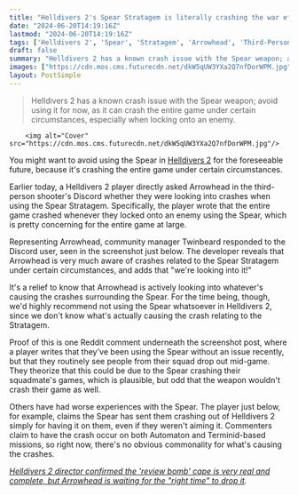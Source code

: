 ```yaml
---
title: "Helldivers 2's Spear Stratagem is literally crashing the war effort, but Arrowhead is 'looking into it'"
date: "2024-06-20T14:19:16Z"
lastmod: "2024-06-20T14:19:16Z"
tags: ['Helldivers 2', 'Spear', 'Stratagem', 'Arrowhead', 'Third-Person Shooter', 'Terminid', 'Automaton']
draft: false
summary: "Helldivers 2 has a known crash issue with the Spear weapon; avoid using it for now, as it can crash the entire game under certain circumstances, especially when locking onto an enemy."
images: ["https://cdn.mos.cms.futurecdn.net/dkW5qUW3YXa2Q7nfDorWPM.jpg"]
layout: PostSimple
---
```

> Helldivers 2 has a known crash issue with the Spear weapon; avoid using it for now, as it can crash the entire game under certain circumstances, especially when locking onto an enemy.


        <img alt="Cover" src="https://cdn.mos.cms.futurecdn.net/dkW5qUW3YXa2Q7nfDorWPM.jpg"/>
        
You might want to avoid using the Spear in [Helldivers 2](https://www.gamesradar.com/helldivers-2-guide/) for the foreseeable future, because it's crashing the entire game under certain circumstances.

Earlier today, a Helldivers 2 player directly asked Arrowhead in the third-person shooter's Discord whether they were looking into crashes when using the Spear Stratagem. Specifically, the player wrote that the entire game crashed whenever they locked onto an enemy using the Spear, which is pretty concerning for the entire game at large.

Representing Arrowhead, community manager Twinbeard responded to the Discord user, seen in the screenshot just below. The developer reveals that Arrowhead is very much aware of crashes related to the Spear Stratagem under certain circumstances, and adds that "we're looking into it!" 

It's a relief to know that Arrowhead is actively looking into whatever's causing the crashes surrounding the Spear. For the time being, though, we'd highly recommend not using the Spear whatsoever in Helldivers 2, since we don't know what's actually causing the crash relating to the Stratagem.

Proof of this is one Reddit comment underneath the screenshot post, where a player writes that they've been using the Spear without an issue recently, but that they routinely see people from their squad drop out mid-game. They theorize that this could be due to the Spear crashing their squadmate's games, which is plausible, but odd that the weapon wouldn't crash their game as well.

Others have had worse experiences with the Spear. The player just below, for example, claims the Spear has sent them crashing out of Helldivers 2 simply for having it on them, even if they weren't aiming it. Commenters claim to have the crash occur on both Automaton and Terminid-based missions, so right now, there's no obvious commonality for what's causing the crashes.

[<em>Helldivers 2 director confirmed the 'review bomb' cape is very real and complete, but Arrowhead is waiting for the "right time" to drop it</em>](https://www.gamesradar.com/games/third-person-shooter/helldivers-2-director-confirms-the-review-bomb-cape-is-very-real-and-complete-but-arrowhead-is-waiting-for-the-right-time-to-drop-it/)*.*
        